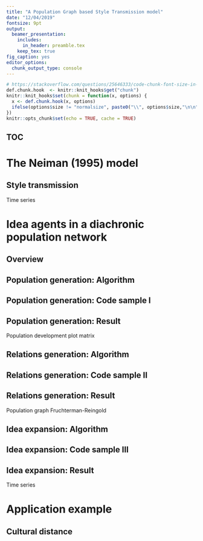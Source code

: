 ```yaml
---
title: "A Population Graph based Style Transmission model"
date: "12/04/2019"
fontsize: 9pt
output:
  beamer_presentation:
    includes: 
      in_header: preamble.tex
    keep_tex: true
fig_caption: yes
editor_options: 
  chunk_output_type: console
---
```


```r
# https://stackoverflow.com/questions/25646333/code-chunk-font-size-in-rmarkdown-with-knitr-and-latex
def.chunk.hook  <- knitr::knit_hooks$get("chunk")
knitr::knit_hooks$set(chunk = function(x, options) {
  x <- def.chunk.hook(x, options)
  ifelse(options$size != "normalsize", paste0("\\", options$size,"\n\n", x, "\n\n \\normalsize"), x)
})
knitr::opts_chunk$set(echo = TRUE, cache = TRUE)
```

## TOC

\textblockcolour{mDarkTeal}

\LARGE

\begin{enumerate}
  \item The Neiman (1995) model
  \item Idea agents in a diachronic population network
  \begin{itemize}
    \item Population generation
    \item Relations generation
    \item Idea expansion
  \end{itemize}
  \item Application example
\end{enumerate}

# The Neiman (1995) model

## Style transmission

Time series

# Idea agents in a diachronic population network

## Overview

## Population generation: Algorithm

## Population generation: Code sample I

## Population generation: Result

Population development plot matrix

## Relations generation: Algorithm

## Relations generation: Code sample II

## Relations generation: Result

Population graph Fruchterman-Reingold

## Idea expansion: Algorithm

## Idea expansion: Code sample III

## Idea expansion: Result

Time series

# Application example

## Cultural distance
